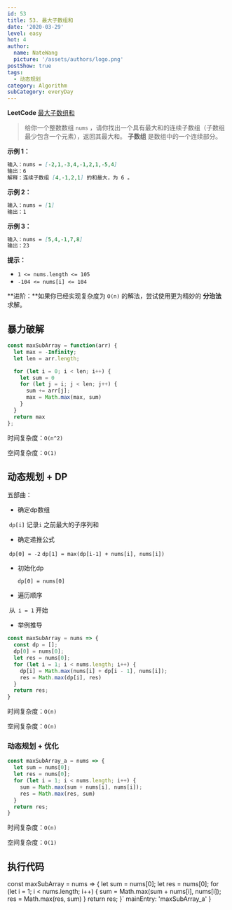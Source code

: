 ```yaml
---
id: 53
title: 53. 最大子数组和
date: '2020-03-29'
level: easy
hot: 4
author:
  name: NateWang
  picture: '/assets/authors/logo.png'
postShow: true
tags:
  - 动态规划
category: Algorithm
subCategory: everyDay
---
```



**LeetCode** [最大子数组和](https://leetcode-cn.com/problems/maximum-subarray/description/)

> 给你一个整数数组 `nums` ，请你找出一个具有最大和的连续子数组（子数组最少包含一个元素），返回其最大和。
> **子数组** 是数组中的一个连续部分。

**示例 1：**

```md
输入：nums = [-2,1,-3,4,-1,2,1,-5,4]
输出：6
解释：连续子数组 [4,-1,2,1] 的和最大，为 6 。
```

**示例 2：**

```md
输入：nums = [1]
输出：1
```

**示例 3：**

```md
输入：nums = [5,4,-1,7,8]
输出：23
```

**提示：**

- `1 <= nums.length <= 105`
- `-104 <= nums[i] <= 104`

**进阶：**如果你已经实现复杂度为 `O(n)` 的解法，尝试使用更为精妙的 **分治法** 求解。

## 暴力破解

```js
const maxSubArray = function(arr) {
  let max = -Infinity;
  let len = arr.length;

  for (let i = 0; i < len; i++) {
    let sum = 0
    for (let j = i; j < len; j++) {
      sum += arr[j];
      max = Math.max(max, sum)
    }
  }
  return max
};
```

时间复杂度：`O(n^2)`

空间复杂度：`O(1)`

## 动态规划 + DP

五部曲：

- 确定dp数组

​        `dp[i]` 记录`i` 之前最大的子序列和


- 确定递推公式

​		`dp[0] = -2`
​       `dp[1] = max(dp[i-1] + nums[i], nums[i])`

- 初始化dp
  
  `dp[0] = nums[0]`

- 遍历顺序

​  从` i = 1` 开始

- 举例推导

```js
const maxSubArray = nums => {
  const dp = [];
  dp[0] = nums[0];
  let res = nums[0];
  for (let i = 1; i < nums.length; i++) {
    dp[i] = Math.max(nums[i] + dp[i - 1], nums[i]);
    res = Math.max(dp[i], res)
  }
  return res;
}
```

时间复杂度：`O(n)`

空间复杂度：`O(n)`

### 动态规划 + 优化

```js
const maxSubArray_a = nums => {
  let sum = nums[0];
  let res = nums[0];
  for (let i = 1; i < nums.length; i++) {
    sum = Math.max(sum + nums[i], nums[i]);
    res = Math.max(res, sum)
  }
  return res;
}
```

时间复杂度：`O(n)`

空间复杂度：`O(1)`

## 执行代码

const maxSubArray = nums => {
  let sum = nums[0];
  let res = nums[0];
  for (let i = 1; i < nums.length; i++) {
    sum = Math.max(sum + nums[i], nums[i]);
    res = Math.max(res, sum)
  }
  return res;
}`
  mainEntry: 'maxSubArray_a'
}

<PlayGround js={js} mode='algo' options={options}/> 
